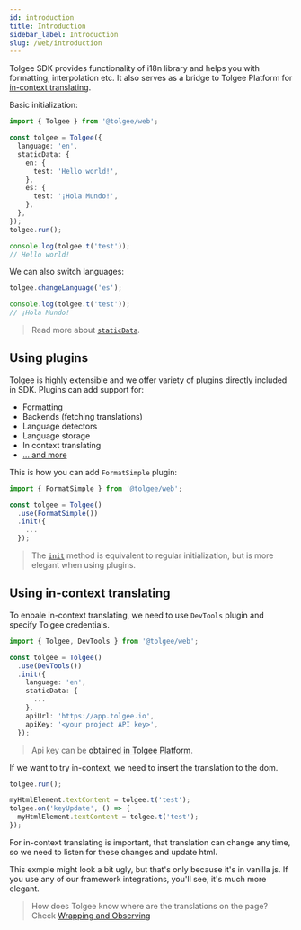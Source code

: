 ```yaml
---
id: introduction
title: Introduction
sidebar_label: Introduction
slug: /web/introduction
---
```


Tolgee SDK provides functionality of i18n library and helps you with formatting, interpolation etc.
It also serves as a bridge to Tolgee Platform for [in-context translating](/features/dev-tools#in-context).

Basic initialization:

```ts
import { Tolgee } from '@tolgee/web';

const tolgee = Tolgee({
  language: 'en',
  staticData: {
    en: {
      test: 'Hello world!',
    },
    es: {
      test: '¡Hola Mundo!',
    },
  },
});
tolgee.run();

console.log(tolgee.t('test'));
// Hello world!
```

We can also switch languages:

```ts
tolgee.changeLanguage('es');

console.log(tolgee.t('test'));
// ¡Hola Mundo!
```

> Read more about [`staticData`](./core-package/options#staticdata).

## Using plugins

Tolgee is highly extensible and we offer variety of plugins directly included in SDK.
Plugins can add support for:

- Formatting
- Backends (fetching translations)
- Language detectors
- Language storage
- In context translating
- [... and more](./core-package/plugin-api)

This is how you can add `FormatSimple` plugin:

```ts
import { FormatSimple } from '@tolgee/web';

const tolgee = Tolgee()
  .use(FormatSimple())
  .init({
    ...
  });
```

> The [`init`](./core-package/tolgee#init) method is equivalent to regular initialization,
> but is more elegant when using plugins.

## Using in-context translating

To enbale in-context translating, we need to use `DevTools` plugin and specify Tolgee credentials.

```ts
import { Tolgee, DevTools } from '@tolgee/web';

const tolgee = Tolgee()
  .use(DevTools())
  .init({
    language: 'en',
    staticData: {
      ...
    },
    apiUrl: 'https://app.tolgee.io',
    apiKey: '<your project API key>',
  });
```

> Api key can be [obtained in Tolgee Platform](../platform/api-keys-and-pat-tokens).

If we want to try in-context, we need to insert the translation to the dom.

```ts
tolgee.run();

myHtmlElement.textContent = tolgee.t('test');
tolgee.on('keyUpdate', () => {
  myHtmlElement.textContent = tolgee.t('test');
});
```

For in-context translating is important, that translation can change any time, so we need to
listen for these changes and update html.

This exmple might look a bit ugly, but that's only because it's in vanilla js. If you use any of our
framework integrations, you'll see, it's much more elegant.

> How does Tolgee know where are the translations on the page? Check [Wrapping and Observing](./wrapping)
